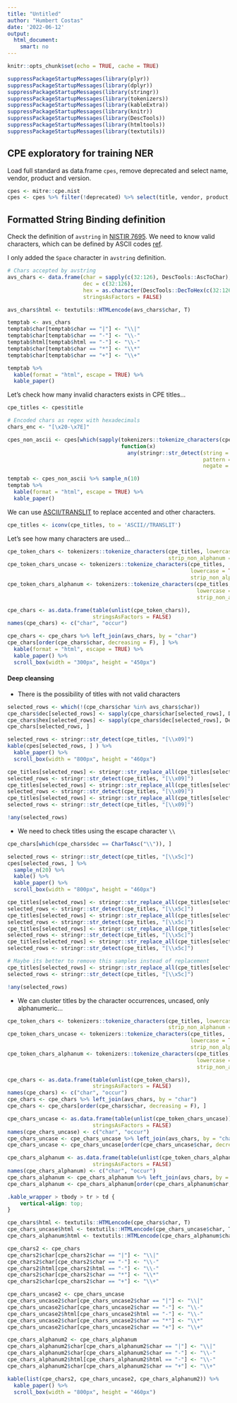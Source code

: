 ```yaml
---
title: "Untitled"
author: "Humbert Costas"
date: '2022-06-12'
output: 
  html_document: 
    smart: no
---
```


```r
knitr::opts_chunk$set(echo = TRUE, cache = TRUE)

suppressPackageStartupMessages(library(plyr))
suppressPackageStartupMessages(library(dplyr))
suppressPackageStartupMessages(library(stringr))
suppressPackageStartupMessages(library(tokenizers))
suppressPackageStartupMessages(library(kableExtra))
suppressPackageStartupMessages(library(knitr))
suppressPackageStartupMessages(library(DescTools))
suppressPackageStartupMessages(library(htmltools))
suppressPackageStartupMessages(library(textutils))

```

## CPE exploratory for training NER

Load full standard as data.frame `cpes`, remove deprecated and select name, vendor, product and version.

```r
cpes <- mitre::cpe.nist
cpes <- cpes %>% filter(!deprecated) %>% select(title, vendor, product, version)

```

## Formatted String Binding definition

Check the definition of `avstring` in [NISTIR 7695](https://nvlpubs.nist.gov/nistpubs/Legacy/IR/nistir7695.pdf). We need to know valid characters, which can be defined by ASCII codes [ref](https://stackoverflow.com/a/50398057/4598052).

I only added the `Space` character in `avstring` definition.

```r

# Chars accepted by avstring
avs_chars <- data.frame(char = sapply(c(32:126), DescTools::AscToChar),
                        dec = c(32:126),
                        hex = as.character(DescTools::DecToHex(c(32:126))),
                        stringsAsFactors = FALSE)

avs_chars$html <- textutils::HTMLencode(avs_chars$char, T)

temptab <- avs_chars
temptab$char[temptab$char == "|"] <- "\\|"
temptab$char[temptab$char == "-"] <- "\\-"
temptab$html[temptab$html == "-"] <- "\\-"
temptab$char[temptab$char == "*"] <- "\\*"
temptab$char[temptab$char == "+"] <- "\\+"

temptab %>% 
  kable(format = "html", escape = TRUE) %>% 
  kable_paper()
```

Let's check how many invalid characters exists in CPE titles...

```r
cpe_titles <- cpes$title

# Encoded chars as regex with hexadecimals
chars_enc <- "[\x20-\x7E]"

cpes_non_ascii <- cpes[which(sapply(tokenizers::tokenize_characters(cpe_titles), 
                                    function(x) 
                                      any(stringr::str_detect(string = x, 
                                                              pattern = chars_enc, 
                                                              negate = TRUE)))), ]

temptab <- cpes_non_ascii %>% sample_n(10)
temptab %>% 
  kable(format = "html", escape = TRUE) %>% 
  kable_paper()
```

We can use [ASCII/TRANSLIT](https://stackoverflow.com/questions/20495598/replace-accented-characters-in-r-with-non-accented-counterpart-utf-8-encoding) to replace accented and other characters.

```r
cpe_titles <- iconv(cpe_titles, to = 'ASCII//TRANSLIT')

```

Let's see how many characters are used...

```r
cpe_token_chars <- tokenizers::tokenize_characters(cpe_titles, lowercase = FALSE, 
                                                   strip_non_alphanum = FALSE)
cpe_token_chars_uncase <- tokenizers::tokenize_characters(cpe_titles, 
                                                          lowercase = TRUE, 
                                                          strip_non_alphanum = FALSE)
cpe_token_chars_alphanum <- tokenizers::tokenize_characters(cpe_titles, 
                                                            lowercase = TRUE, 
                                                            strip_non_alphanum = TRUE)
```

```r
cpe_chars <- as.data.frame(table(unlist(cpe_token_chars)), 
                           stringsAsFactors = FALSE) 
names(cpe_chars) <- c("char", "occur")
```

```r
cpe_chars <- cpe_chars %>% left_join(avs_chars, by = "char")
cpe_chars[order(cpe_chars$char, decreasing = F), ] %>% 
  kable(format = "html", escape = TRUE) %>% 
  kable_paper() %>%
  scroll_box(width = "300px", height = "450px")
```

#### Deep cleansing

-   There is the possibility of titles with not valid characters
```r
selected_rows <- which(!(cpe_chars$char %in% avs_chars$char))
cpe_chars$dec[selected_rows] <- sapply(cpe_chars$char[selected_rows], DescTools::CharToAsc)
cpe_chars$hex[selected_rows] <- sapply(cpe_chars$dec[selected_rows], DescTools::DecToHex)
cpe_chars[selected_rows, ]
```

```r
selected_rows <- stringr::str_detect(cpe_titles, "[\\x09]")
kable(cpes[selected_rows, ] ) %>% 
  kable_paper() %>%
  scroll_box(width = "800px", height = "460px")
```
```r
cpe_titles[selected_rows] <- stringr::str_replace_all(cpe_titles[selected_rows], "^[\\x09]", "")
selected_rows <- stringr::str_detect(cpe_titles, "[\\x09]")
cpe_titles[selected_rows] <- stringr::str_replace_all(cpe_titles[selected_rows], "\\s[\\x09]", " ")
selected_rows <- stringr::str_detect(cpe_titles, "[\\x09]")
cpe_titles[selected_rows] <- stringr::str_replace_all(cpe_titles[selected_rows], "[\\x09]", " ")
selected_rows <- stringr::str_detect(cpe_titles, "[\\x09]")

!any(selected_rows)
```

-   We need to check titles using the escape character `\\`
```r
cpe_chars[which(cpe_chars$dec == CharToAsc("\\")), ]
```
```r
selected_rows <- stringr::str_detect(cpe_titles, "[\\x5c]")
cpes[selected_rows, ] %>% 
  sample_n(20) %>%
  kable() %>% 
  kable_paper() %>%
  scroll_box(width = "800px", height = "460px")

```


```r
cpe_titles[selected_rows] <- stringr::str_replace_all(cpe_titles[selected_rows], "[\\x5c]\\(", "(")
selected_rows <- stringr::str_detect(cpe_titles, "[\\x5c]")
cpe_titles[selected_rows] <- stringr::str_replace_all(cpe_titles[selected_rows], "[\\x5c]\\)", ")")
selected_rows <- stringr::str_detect(cpe_titles, "[\\x5c]")
cpe_titles[selected_rows] <- stringr::str_replace_all(cpe_titles[selected_rows], "[\\x5c]\\/", "/")
selected_rows <- stringr::str_detect(cpe_titles, "[\\x5c]")
cpe_titles[selected_rows] <- stringr::str_replace_all(cpe_titles[selected_rows], "[\\x5c]\\&", "&")
selected_rows <- stringr::str_detect(cpe_titles, "[\\x5c]")

# Maybe its better to remove this samples instead of replacement
cpe_titles[selected_rows] <- stringr::str_replace_all(cpe_titles[selected_rows], "[\\x5c]", "/")
selected_rows <- stringr::str_detect(cpe_titles, "[\\x5c]")

!any(selected_rows)
```

-   We can cluster titles by the character occurrences, uncased, only alphanumeric...


```r
cpe_token_chars <- tokenizers::tokenize_characters(cpe_titles, lowercase = FALSE, 
                                                   strip_non_alphanum = FALSE)
cpe_token_chars_uncase <- tokenizers::tokenize_characters(cpe_titles, 
                                                          lowercase = TRUE, 
                                                          strip_non_alphanum = FALSE)
cpe_token_chars_alphanum <- tokenizers::tokenize_characters(cpe_titles, 
                                                            lowercase = TRUE, 
                                                            strip_non_alphanum = TRUE)
```

```r
cpe_chars <- as.data.frame(table(unlist(cpe_token_chars)), 
                           stringsAsFactors = FALSE) 
names(cpe_chars) <- c("char", "occur")
cpe_chars <- cpe_chars %>% left_join(avs_chars, by = "char")
cpe_chars <- cpe_chars[order(cpe_chars$char, decreasing = F), ]

cpe_chars_uncase <- as.data.frame(table(unlist(cpe_token_chars_uncase)), 
                           stringsAsFactors = FALSE) 
names(cpe_chars_uncase) <- c("char", "occur")
cpe_chars_uncase <- cpe_chars_uncase %>% left_join(avs_chars, by = "char")
cpe_chars_uncase <- cpe_chars_uncase[order(cpe_chars_uncase$char, decreasing = F), ]

cpe_chars_alphanum <- as.data.frame(table(unlist(cpe_token_chars_alphanum)), 
                           stringsAsFactors = FALSE) 
names(cpe_chars_alphanum) <- c("char", "occur")
cpe_chars_alphanum <- cpe_chars_alphanum %>% left_join(avs_chars, by = "char")
cpe_chars_alphanum <- cpe_chars_alphanum[order(cpe_chars_alphanum$char, decreasing = F), ]

```

```css
.kable_wrapper > tbody > tr > td {
    vertical-align: top;
}
```

```r
cpe_chars$html <- textutils::HTMLencode(cpe_chars$char, T)
cpe_chars_uncase$html <- textutils::HTMLencode(cpe_chars_uncase$char, T)
cpe_chars_alphanum$html <- textutils::HTMLencode(cpe_chars_alphanum$char, T)

cpe_chars2 <- cpe_chars
cpe_chars2$char[cpe_chars2$char == "|"] <- "\\|"
cpe_chars2$char[cpe_chars2$char == "-"] <- "\\-"
cpe_chars2$html[cpe_chars2$html == "-"] <- "\\-"
cpe_chars2$char[cpe_chars2$char == "*"] <- "\\*"
cpe_chars2$char[cpe_chars2$char == "+"] <- "\\+"

cpe_chars_uncase2 <- cpe_chars_uncase
cpe_chars_uncase2$char[cpe_chars_uncase2$char == "|"] <- "\\|"
cpe_chars_uncase2$char[cpe_chars_uncase2$char == "-"] <- "\\-"
cpe_chars_uncase2$html[cpe_chars_uncase2$html == "-"] <- "\\-"
cpe_chars_uncase2$char[cpe_chars_uncase2$char == "*"] <- "\\*"
cpe_chars_uncase2$char[cpe_chars_uncase2$char == "+"] <- "\\+"

cpe_chars_alphanum2 <- cpe_chars_alphanum
cpe_chars_alphanum2$char[cpe_chars_alphanum2$char == "|"] <- "\\|"
cpe_chars_alphanum2$char[cpe_chars_alphanum2$char == "-"] <- "\\-"
cpe_chars_alphanum2$html[cpe_chars_alphanum2$html == "-"] <- "\\-"
cpe_chars_alphanum2$char[cpe_chars_alphanum2$char == "+"] <- "\\+"

kable(list(cpe_chars2, cpe_chars_uncase2, cpe_chars_alphanum2)) %>% 
  kable_paper() %>%
  scroll_box(width = "800px", height = "460px")
```
